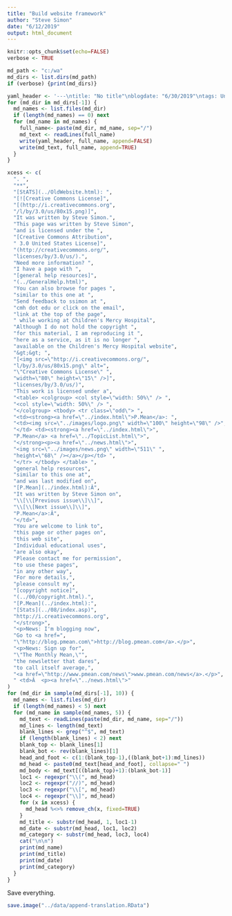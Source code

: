 ```yaml
---
title: "Build website framework"
author: "Steve Simon"
date: "6/12/2019"
output: html_document
---
```


```r
knitr::opts_chunk$set(echo=FALSE)
verbose <- TRUE
```

```r
md_path <- "c:/wa"
md_dirs <- list.dirs(md_path)
if (verbose) {print(md_dirs)}
```

```r
yaml_header <- '---\ntitle: "No title"\nblogdate: "6/30/2019"\ntags: Untagged\noutput: html_document\n---\n'
for (md_dir in md_dirs[-1]) {
  md_names <- list.files(md_dir)
  if (length(md_names) == 0) next
  for (md_name in md_names) {
    full_name<- paste(md_dir, md_name, sep="/")
    md_text <- readLines(full_name)
    write(yaml_header, full_name, append=FALSE)
    write(md_text, full_name, append=TRUE)
  }
}
```

```r
xcess <- c(
  ". ",
  "**",
  "[StATS](../OldWebsite.html): ",
  "[![Creative Commons License]",
  "[(http://i.creativecommons.org",
  "/l/by/3.0/us/80x15.png)]",
  "It was written by Steve Simon.",
  "This page was written by Steve Simon",
  "and is licensed under the ",
  "[Creative Commons Attribution",
  " 3.0 United States License]",
  "(http://creativecommons.org/",
  "licenses/by/3.0/us/).",
  "Need more information? ",
  "I have a page with ",
  "[general help resources]",
  "(../GeneralHelp.html)",
  "You can also browse for pages ",
  "similar to this one at ",
  "Send feedback to ssimon at ",
  "cmh dot edu or click on the email",
  "link at the top of the page",
  " while working at Children's Mercy Hospital",
  "Although I do not hold the copyright ",
  "for this material, I am reproducing it ",
  "here as a service, as it is no longer ",
  "available on the Children's Mercy Hospital website",
  "&gt;&gt; ",
  "[<img src=\"http://i.creativecommons.org/",
  "l/by/3.0/us/80x15.png\" alt=",
  "\"Creative Commons License\" ",
  "width=\"80\" height=\"15\" />]",
  "licenses/by/3.0/us/)",
  "This work is licensed under a",
  "<table> <colgroup> <col style=\"width: 50%\" /> ",
  "<col style=\"width: 50%\" /> ",
  "</colgroup> <tbody> <tr class=\"odd\"> ",
  "<td><strong><a href=\"../index.html\">P.Mean</a>: ",
  "<td><img src=\"../images/logo.png\" width=\"100\" height=\"98\" />",
  "</td> <td><strong><a href=\"../index.html\">",
  "P.Mean</a> <a href=\"../TopicList.html\">",
  "</strong><p><a href=\"../news.html\">",
  "<img src=\"../images/news.png\" width=\"511\" ",
  "height=\"68\" /></a></p></td> ",
  "</tr> </tbody> </table> ",
  "general help resources", 
  "similar to this one at",
  "and was last modified on", 
  "[P.Mean](../index.html):Â",
  "It was written by Steve Simon on",
  "\\[\\[Previous issue\\]\\]",
  "\\[\\[Next issue\\]\\]",
  "P.Mean</a>:Â",
  "</td>",
  "You are welcome to link to",
  "this page or other pages on",
  "this web site",
  "Individual educational uses",
  "are also okay",
  "Please contact me for permission",
  "to use these pages",
  "in any other way",
  "For more details,",
  "please consult my",
  "[copyright notice]",
  "(../00/copyright.html).",
  "[P.Mean](../index.html):",
  "[Stats](../08/index.asp)",
  "http://i.creativecommons.org",
  "</strong>",
  "<p>News: I'm blogging now",
  "Go to <a href=",
  "\"http://blog.pmean.com\">http://blog.pmean.com</a>.</p>",
  "<p>News: Sign up for",
  "\"The Monthly Mean,\"",
  "the newsletter that dares",
  "to call itself average,",
  "<a href=\"http://www.pmean.com/news\">www.pmean.com/news</a>.</p>",
  " <td>Â  <p><a href=\"../news.html\">"
)
for (md_dir in sample(md_dirs[-1], 10)) {
  md_names <- list.files(md_dir)
  if (length(md_names) < 5) next
  for (md_name in sample(md_names, 5)) {
    md_text <- readLines(paste(md_dir, md_name, sep="/"))
    md_lines <- length(md_text)
    blank_lines <- grep("^$", md_text)
    if (length(blank_lines) < 2) next
    blank_top <- blank_lines[1] 
    blank_bot <- rev(blank_lines)[1]
    head_and_foot <- c(1:(blank_top-1),((blank_bot+1):md_lines))
    md_head <- paste0(md_text[head_and_foot], collapse=" ")
    md_body <- md_text[((blank_top)+1):(blank_bot-1)]
    loc1 <- regexpr("\\(", md_head)
    loc2 <- regexpr("//)", md_head)
    loc3 <- regexpr("\\[", md_head)
    loc4 <- regexpr("\\]", md_head)
    for (x in xcess) {
      md_head %<>% remove_ch(x, fixed=TRUE)
    }
    md_title <- substr(md_head, 1, loc1-1)
    md_date <- substr(md_head, loc1, loc2)
    md_category <- substr(md_head, loc3, loc4)
    cat("\n\n")
    print(md_name)
    print(md_title)
    print(md_date)
    print(md_category)
  }
}
```

Save everything.

```r
save.image("../data/append-translation.RData")
```